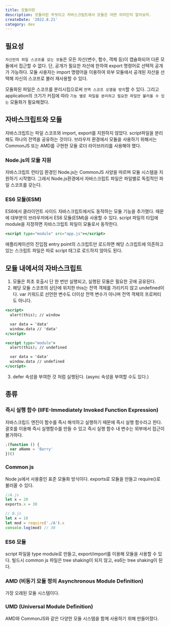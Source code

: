 ```yaml
---
title: 모듈이란
description: 모듈이란 무엇이고 자바스크립트에서 모듈은 어떤 의미인지 알아보자.
createDate: '2022.8.21'
category: dev
---
```


## 필요성

`자신만의 파일 스코프를 갖는 모듈`은 모든 자산(변수, 함수, 객체 등)이 캡슐화되어 다른 모듈에서 접근할 수 없다. 단, 공개가 필요한 자산에 한하여 export 명령어로 선택적 공개가 가능하다. 모듈 사용자는 import 명령어을 이용하여 외부 모듈에서 공개된 자산을 선택해 자신의 스코프로 불러 재사용할 수 있다.

모듈화된 파일은 스코프를 분리시킴으로써 `전역 스코프 오염을 방지`할 수 있다. 그리고 application의 크기가 커짐에 따라 `기능 별로 파일을 분리하고 필요한 파일만 불러올 수 있는` 모듈화가 필요해졌다.

## 자바스크립트와 모듈

자바스크립트는 파일 스코프와 import, export를 지원하지 않았다. script파일을 분리해도 하나의 전역을 공유하는 것이다. 브라우저 환경에서 모듈을 사용하기 위해서는 CommonJS 또는 AMD를 구현한 모듈 로더 라이브러리를 사용해야 했다.

### Node.js의 모듈 지원

자바스크립트 런타임 환경인 Node.js는 CommonJS 사양을 따르며 모듈 시스템을 지원하기 시작했다. 그래서 Node.js환경에서 자바스크립트 파일은 파일별로 독립적인 파일 스코프를 갖는다.

### ES6 모듈(ESM)

ES6에서 클라이언트 사이드 자바스크립트에서도 동작하는 모듈 기능을 추가했다. 때문에 대부분의 브라우저에서 ES6 모듈(ESM)을 사용할 수 있다. script 파일의 타입에 module을 지정하면 자바스크립트 파일이 모듈로서 동작한다.

```jsx
<script type="module" src="app.js"></script>
```

애플리케이션의 진입점 entry point의 스크립트만 로드하면 해당 스크립트에 의존하고 있는 스크립트 파일은 따로 script 태그로 로드하지 않아도 된다.

## 모듈 내에서의 자바스크립트

1.  모듈은 최초 호출시 단 한 번만 실행되고, 실행된 모듈은 필요한 곳에 공유된다.
2.  해당 모듈 스코프의 상단에 위치한 this는 전역 객체를 가리키지 않고 undefined이다. var 키워드로 선언한 변수도 더이상 전역 변수가 아니며 전역 객체의 프로퍼티도 아니다.

```jsx
<script>
  alert(this); // window

  var data = 'data'
  window.data // 'data'
</script>

<script type="module">
  alert(this); // undefined

  var data = 'data'
  window.data // undefined
</script>
```

3. defer 속성을 부여한 것 처럼 실행된다. (async 속성을 부여할 수도 있다.)

## 종류

### 즉시 실행 함수 (IIFE-Immediately Invoked Function Expression)

자바스크립드 엔진이 함수를 즉시 해석하고 실행하기 때문에 즉시 실행 함수라고 한다. 괄호를 이용해 즉시 실행함수를 만들 수 있고 즉시 실행 함수 내 변수는 외부에서 접근이 불가하다.

```jsx
;(function () {
  var aName = 'Barry'
})()
```

### Common js

Node js에서 사용중인 표준 모듈화 방식이다. exports로 모듈을 만들고 require()로 불러올 수 있다.

```jsx
//A.js
let x = 20
exports.x = 30
```

```jsx
// B.js
let x = 10
let mod = require('./A').x
console.log(mod) // 30
```

### ES6 모듈

script 파일을 type module로 만들고, export/import를 이용해 모듈을 사용할 수 있다. 빌드시 common js 파일은 tree shaking이 되지 않고, es6는 tree shaking이 된다.

### AMD (비동기 모듈 정의 Asynchronous Module Definition)

가장 오래된 모듈 시스템이다.

### UMD (Universal Module Definition)

AMD와 CommonJS와 같은 다양한 모듈 시스템을 함께 사용하기 위해 만들어졌다.
